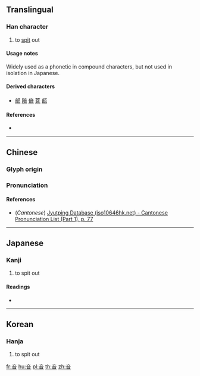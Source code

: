 {{also|否}}
==Translingual==

===Han character===
{{Han char|rn=30|rad=口|as=05|sn=8|four=|canj=YTR|ids=⿱立口}}

# to [[spit]] out

====Usage notes====
Widely used as a phonetic in compound characters, but not used in isolation in Japanese.

====Derived characters====
* [[部]] [[陪]] [[倍]] [[菩]] [[瓿]]

====References====
* {{Han ref|kx=0184.100|dkj=03483|dj=0403.090|hdz=10608.070|uh=5485|ud=21637}}

----

==Chinese==
{{zh-forms}}

===Glyph origin===
{{Han etym}}

===Pronunciation===
{{zh-pron
|m=pòu
|c=tau3
|mc=y
|oc=y
|ma=
|cat=v
}}

====References====
* (''Cantonese'') [http://www.iso10646hk.net/jp/document/download.jsp Jyutping Database (iso10646hk.net) - Cantonese Pronunciation List (Part 1), p. 77]

----

==Japanese==

===Kanji===
{{ja-kanji|grade=uc|rs=口05}}

# to spit out

====Readings====
* {{ja-readings|on=[[とう]] (tō)|kun=[[つばをはいていなむ]] (tsubaohaiteinamu)}}

----

==Korean==

===Hanja===
{{ko-hanja|hangeul=부|eumhun=|rv=bu|mr=pu|y=pu}}

# to spit out

[[fr:咅]]
[[hu:咅]]
[[pl:咅]]
[[th:咅]]
[[zh:咅]]
